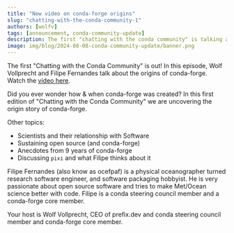 ```yaml
---
title: "New video on conda-forge origins"
slug: "chatting-with-the-conda-community-1"
authors: [wolfv]
tags: [announcement, conda-community-update]
description: The first "chatting with the conda community" is talking about the origins of conda-forge - with Filipe Fernandes.
image: img/blog/2024-08-08-conda-community-update/banner.png
---
```


The first "Chatting with the Conda Community" is out! In this episode, Wolf Vollprecht and Filipe Fernandes talk about the origins of conda-forge. Watch the [video here](https://www.youtube.com/watch?v=U2oa_RLbTVA).

Did you ever wonder how & when conda-forge was created? In this first edition of "Chatting with the Conda Community" we are uncovering the origin story of conda-forge.

Other topics:

- Scientists and their relationship with Software
- Sustaining open source (and conda-forge)
- Anecdotes from 9 years of conda-forge
- Discussing `pixi` and what Filipe thinks about it

Filipe Fernandes (also know as ocefpaf) is a physical oceanographer turned research software engineer, and software packaging hobbyist. He is very passionate about open source software and tries to make Met/Ocean science better with code. Filipe is a conda steering council member and a conda-forge core member.

Your host is Wolf Vollprecht, CEO of prefix.dev and conda steering council member and conda-forge core member.
